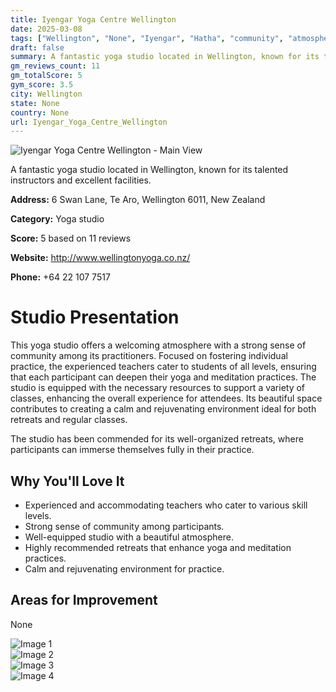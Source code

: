 ```yaml
---
title: Iyengar Yoga Centre Wellington
date: 2025-03-08
tags: ["Wellington", "None", "Iyengar", "Hatha", "community", "atmosphere", "Wellington"]  
draft: false
summary: A fantastic yoga studio located in Wellington, known for its talented instructors and excellent facilities.
gm_reviews_count: 11
gm_totalScore: 5
gym_score: 3.5
city: Wellington
state: None
country: None
url: Iyengar_Yoga_Centre_Wellington
---
```


<div className="aspect-[16/9] relative my-8">
  <img 
    src="https://lh5.googleusercontent.com/p/AF1QipPx1l73HM9_Smh99Ghtnu-3Eg-RjvIxegAcWiXT=w1920-h1080-k-no"
    alt="Iyengar Yoga Centre Wellington - Main View"
    className="object-cover absolute inset-0 w-full h-full rounded-lg"
  />
</div>

A fantastic yoga studio located in Wellington, known for its talented instructors and excellent facilities.

**Address:** 6 Swan Lane, Te Aro, Wellington 6011, New Zealand

**Category:** Yoga studio

**Score:** 5 based on 11 reviews

**Website:** http://www.wellingtonyoga.co.nz/

**Phone:** +64 22 107 7517

# Studio Presentation

This yoga studio offers a welcoming atmosphere with a strong sense of community among its practitioners. Focused on fostering individual practice, the experienced teachers cater to students of all levels, ensuring that each participant can deepen their yoga and meditation practices. The studio is equipped with the necessary resources to support a variety of classes, enhancing the overall experience for attendees. Its beautiful space contributes to creating a calm and rejuvenating environment ideal for both retreats and regular classes.

The studio has been commended for its well-organized retreats, where participants can immerse themselves fully in their practice.

## Why You'll Love It

- Experienced and accommodating teachers who cater to various skill levels.
- Strong sense of community among participants.
- Well-equipped studio with a beautiful atmosphere.
- Highly recommended retreats that enhance yoga and meditation practices.
- Calm and rejuvenating environment for practice.

## Areas for Improvement

None

<div className="grid grid-cols-1 xl:grid-cols-2 gap-4 my-8">
<div className="aspect-[4/3] relative"><img src="https://lh5.googleusercontent.com/p/AF1QipNHpYcjTs2pe0iGf_Fu_LTmf1uPWFbw54ZTo3_5=w1920-h1080-k-no" alt="Image 1" className="object-cover absolute inset-0 w-full h-full rounded-lg" /></div>
<div className="aspect-[4/3] relative"><img src="https://lh5.googleusercontent.com/p/AF1QipM4aobuj4rBOADG-_IgoI6rPjuZl0n67lR4_sjN=w1920-h1080-k-no" alt="Image 2" className="object-cover absolute inset-0 w-full h-full rounded-lg" /></div>
<div className="aspect-[4/3] relative"><img src="https://lh5.googleusercontent.com/p/AF1QipONSPPVEQVgbIK6yfZRh8brj6k1oNcSRbBeNZCo=w1920-h1080-k-no" alt="Image 3" className="object-cover absolute inset-0 w-full h-full rounded-lg" /></div>
<div className="aspect-[4/3] relative"><img src="https://lh3.googleusercontent.com/gps-cs-s/AB5caB-9NJ5BSfSO6B-QSfevnT_U9XVP3a1_rtpC49Dtn-7-sLbGDaIHGI2ZB5h3UAvMK28MDmOi_6YuW1-_pVlL92jWHbfqeObmWvSrxPxrue64f16vIENBPAN2txyxGmsnM4Y8mIQ=w1920-h1080-k-no" alt="Image 4" className="object-cover absolute inset-0 w-full h-full rounded-lg" /></div>
</div>